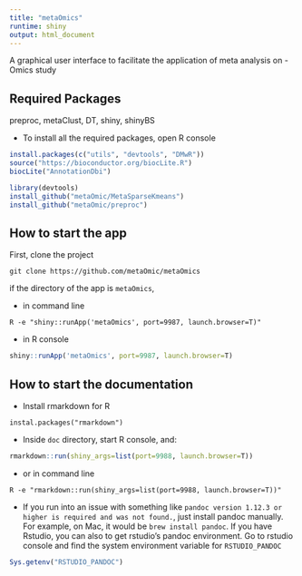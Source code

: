 ```yaml
---
title: "metaOmics"
runtime: shiny
output: html_document
---
```


A graphical user interface to facilitate the application of meta analysis on -Omics study

## Required Packages

preproc, metaClust, DT, shiny, shinyBS

* To install all the required packages, open R console
```r
install.packages(c("utils", "devtools", "DMwR"))
source("https://bioconductor.org/biocLite.R")
biocLite("AnnotationDbi")

library(devtools)
install_github("metaOmic/MetaSparseKmeans")
install_github("metaOmic/preproc")
```

## How to start the app
First, clone the project
```
git clone https://github.com/metaOmic/metaOmics
```

if the directory of the app is `metaOmics`,

* in command line
```
R -e "shiny::runApp('metaOmics', port=9987, launch.browser=T)"
```

* in R console
```r
shiny::runApp('metaOmics', port=9987, launch.browser=T)
```

## How to start the documentation

* Install rmarkdown for R
```
instal.packages("rmarkdown")
```
* Inside `doc` directory, start R console, and:
```r
rmarkdown::run(shiny_args=list(port=9988, launch.browser=T))
```
* or in command line
```
R -e "rmarkdown::run(shiny_args=list(port=9988, launch.browser=T))"
```
* If you run into an issue with something like `pandoc version 1.12.3 or higher is required and was not found.`, just install pandoc manually. For example, on Mac, it would be `brew install pandoc`. If you have Rstudio, you can also to get rstudio's pandoc environment. Go to rstudio console and find the system environment variable for `RSTUDIO_PANDOC`
```r
Sys.getenv("RSTUDIO_PANDOC")
```
